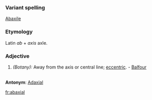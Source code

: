 ===Variant spelling===
[[Abaxile]]
===Etymology===
Latin ''ab'' + ''axis'' axle.
===Adjective===
#''(Botany):'' Away from the axis or central line; [[eccentric]]. - [[Balfour]]
<br>
'''Antonym''': [[Adaxial]]

[[fr:abaxial]]